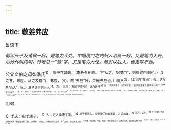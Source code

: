 ```yaml
---
---
---
```

title: 敬姜弗应
---



鲁语下

*前添天子及诸侯一段，是笔力大处。中插寝门之内妇人治焉一段，又是笔力大处。后分外朝内朝，特地总一“皆”字，又是笔力大处。若汉以后人，便更写不到。*

公父文伯之母如季氏<sup>1】，康子在其朝，（季氏外朝也。下“从之，及寝门”，则穿过内朝也。）与之言，弗应。从之及寝门，弗应，（句。两“弗应”好，只是弗应也。）而人<sup>2】。（上写两“弗应”，好。次写两“而入”，好。）康子辞于朝而人<sup>3】，（句。）见曰：“肥也不得闻命，无乃罪乎<sup>4】”曰：“子弗闻乎？（四字毅甚。）天子及诸侯合民事于外朝<sup>5】，合神事于内朝<sup>6】；（段，宾。）自卿以下，合官职于外朝，合家事于内朝；（段，主。）寝门之内<sup>7】，妇人治其业焉。（段，别插妇人。）上下同之。（天子、诸侯，自卿以下，同之也。）夫外朝，（句。）子将业君之官职焉；（“子将”字，妙！“焉”字，妙！）内朝，（句。）子将庀季氏之政焉<sup>8】；（“子将”字，妙！“焉”字，妙！）皆非吾所敢言也。”（“皆”字，妙！不惟官职不敢言，虽家政亦不敢官。后世太后临朝，岂知前古先有如此龟鉴。）

<sup>注释】

<sup>1】季氏：指季康子。
<sup>2】入：进入季康子家。
<sup>3】辞于朝而入：指季康子辞其家臣，入见敬姜。
<sup>4】无乃：莫非。
<sup>5】合：会商。外朝：相传周制天子和诸侯皆有三朝，即外朝一，内朝二。外朝在皋门之内，库门之外，为议政事之朝。
<sup>6】神事：祭祀之事。内朝，在路门（官室最内的正门）内者叫内朝，或诸侯家庙也称内朝。
<sup>7】寝门：即路门，内室之n。
<sup>8】庀（pǐ痞）：治理。